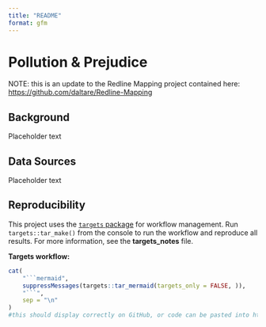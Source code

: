 ```yaml
---
title: "README"
format: gfm
---
```


<!-- README.md is generated from README.qmd. Please edit that file -->

# Pollution & Prejudice

NOTE: this is an update to the Redline Mapping project contained here: <https://github.com/daltare/Redline-Mapping>

## Background

Placeholder text

## Data Sources

Placeholder text

## Reproducibility

This project uses the [`targets` package](https://docs.ropensci.org/targets/) for workflow management. Run `targets::tar_make()` from the console to run the workflow and reproduce all results. For more information, see the **targets_notes** file.

**Targets workflow:**

```r

cat(
    "```mermaid",
    suppressMessages(targets::tar_mermaid(targets_only = FALSE, )),
    "```",
    sep = "\n"
)
#this should display correctly on GitHub, or code can be pasted into https://mermaid.live
```
